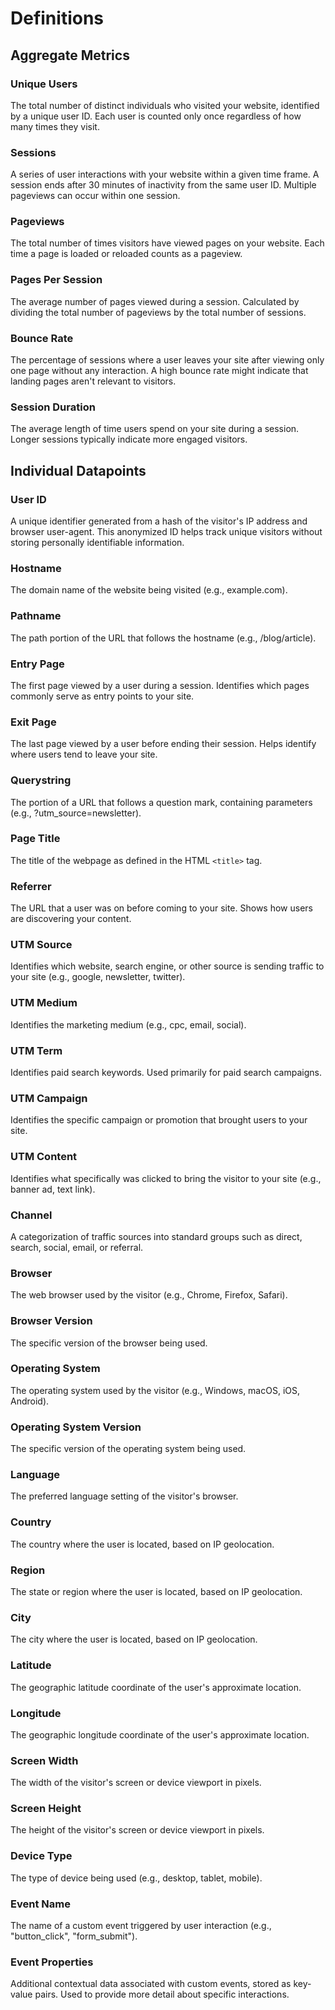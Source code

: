 # Definitions

## Aggregate Metrics

### Unique Users
The total number of distinct individuals who visited your website, identified by a unique user ID. Each user is counted only once regardless of how many times they visit.

### Sessions
A series of user interactions with your website within a given time frame. A session ends after 30 minutes of inactivity from the same user ID. Multiple pageviews can occur within one session.

### Pageviews
The total number of times visitors have viewed pages on your website. Each time a page is loaded or reloaded counts as a pageview.

### Pages Per Session
The average number of pages viewed during a session. Calculated by dividing the total number of pageviews by the total number of sessions.

### Bounce Rate
The percentage of sessions where a user leaves your site after viewing only one page without any interaction. A high bounce rate might indicate that landing pages aren't relevant to visitors.

### Session Duration
The average length of time users spend on your site during a session. Longer sessions typically indicate more engaged visitors.

## Individual Datapoints

### User ID
A unique identifier generated from a hash of the visitor's IP address and browser user-agent. This anonymized ID helps track unique visitors without storing personally identifiable information.

### Hostname
The domain name of the website being visited (e.g., example.com).

### Pathname
The path portion of the URL that follows the hostname (e.g., /blog/article).

### Entry Page
The first page viewed by a user during a session. Identifies which pages commonly serve as entry points to your site.

### Exit Page
The last page viewed by a user before ending their session. Helps identify where users tend to leave your site.

### Querystring
The portion of a URL that follows a question mark, containing parameters (e.g., ?utm_source=newsletter).

### Page Title
The title of the webpage as defined in the HTML `<title>` tag.

### Referrer
The URL that a user was on before coming to your site. Shows how users are discovering your content.

### UTM Source
Identifies which website, search engine, or other source is sending traffic to your site (e.g., google, newsletter, twitter).

### UTM Medium
Identifies the marketing medium (e.g., cpc, email, social).

### UTM Term
Identifies paid search keywords. Used primarily for paid search campaigns.

### UTM Campaign
Identifies the specific campaign or promotion that brought users to your site.

### UTM Content
Identifies what specifically was clicked to bring the visitor to your site (e.g., banner ad, text link).

### Channel
A categorization of traffic sources into standard groups such as direct, search, social, email, or referral.

### Browser
The web browser used by the visitor (e.g., Chrome, Firefox, Safari).

### Browser Version
The specific version of the browser being used.

### Operating System
The operating system used by the visitor (e.g., Windows, macOS, iOS, Android).

### Operating System Version
The specific version of the operating system being used.

### Language
The preferred language setting of the visitor's browser.

### Country
The country where the user is located, based on IP geolocation.

### Region
The state or region where the user is located, based on IP geolocation.

### City
The city where the user is located, based on IP geolocation.

### Latitude
The geographic latitude coordinate of the user's approximate location.

### Longitude
The geographic longitude coordinate of the user's approximate location.

### Screen Width
The width of the visitor's screen or device viewport in pixels.

### Screen Height
The height of the visitor's screen or device viewport in pixels.

### Device Type
The type of device being used (e.g., desktop, tablet, mobile).

### Event Name
The name of a custom event triggered by user interaction (e.g., "button_click", "form_submit").

### Event Properties
Additional contextual data associated with custom events, stored as key-value pairs. Used to provide more detail about specific interactions.

